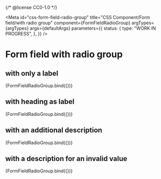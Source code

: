 {/* @license CC0-1.0 */}


<Meta
  id="css-form-field-radio-group"
  title="CSS Component/Form field/with radio group"
  component={FormFieldRadioGroup}
  argTypes={argTypes}
  args={defaultArgs}
  parameters={{
    status: {
      type: "WORK IN PROGRESS",
    },
  }}
/>

# Form field with radio group

## with only a label

<Canvas>
  <Story
    name="label"
    args={{
      ...exampleArgs,
      name: "890a84a6-5088-47df-8f8e-4566d3bd42ad",
      groupLabel: "Choose your option",
      groupId: "115a159b-7527-452d-bcfc-f4770b30d00e",
      options: [
        {
          id: "2185ffaa-0086-43f7-82ef-162d048df198",
          value: "1",
          label: "Option 1",
        },
        {
          id: "c664343d-22d9-417d-a3ca-356e2d0774d5",
          value: "2",
          label: "Option 2",
        },
        {
          id: "36242fff-3a06-48eb-8451-f32ffcd00f7a",
          value: "3",
          label: "Option 3",
        },
      ],
    }}
  >
    {FormFieldRadioGroup.bind({})}
  </Story>
</Canvas>

## with heading as label

<Canvas>
  <Story
    name="Heading as label"
    args={{
      ...exampleArgs,
      name: "2ce3b9f7-5ade-4048-8719-e4b57fc0fd4f",
      groupLabel: "Choose your option",
      groupId: "4adcc33d-1ac3-4e2e-9630-04c09213dbb9",
      headingLevel: 1,
      options: [
        {
          id: "3bce233e-57aa-49b3-bba7-87fa36f3774c",
          value: "1",
          label: "Option 1",
        },
        {
          id: "de55cc3e-ca5b-4487-8295-ee3ca804ed5e",
          value: "2",
          label: "Option 2",
        },
        {
          id: "d3bcfabb-ed87-4185-87b9-65dc63ac5430",
          value: "3",
          label: "Option 3",
        },
      ],
    }}
  >
    {FormFieldRadioGroup.bind({})}
  </Story>
</Canvas>

## with an additional description

<Canvas>
  <Story
    name="description"
    args={{
      ...exampleArgs,
      name: "398a943f-a170-4be4-af6b-c74ed3452bce",
      groupId: "2c0d76a7-0232-45ba-bbf3-6897288253dd",
      groupLabel: "Label",
      groupDescription: "Description",
      options: [
        {
          id: "555a9615-6ad3-453f-a504-14bf71fc3cf9",
          label: "Option 1",
          value: "1",
          description: "The first option is the most popular, but not the best option.",
        },
        {
          id: "37aa1094-9b94-4d56-99af-615adc6bd861",
          checked: true,
          label: "Option 2",
          value: "2",
          description: "The best option!",
        },
        {
          id: "8f4b330a-a554-4545-a616-17578766a534",
          label: "Option 3",
          value: "3",
          description: "The last option.",
        },
      ],
    }}
  >
    {FormFieldRadioGroup.bind({})}
  </Story>
</Canvas>

## with a description for an invalid value

<Canvas>
  <Story
    name="invalid"
    args={{
      ...exampleArgs,
      name: "ddf3c086-5337-4032-8b23-367d9423c7bb",
      groupLabel: "Choose your option",
      groupInvalidDescription: "Bad option!",
      groupId: "9257c2a4-4445-47f5-9847-4c5eb9f3ab9e",
      invalid: true,
      options: [
        {
          id: "2140c911-983d-47bc-ade4-199cf2d09ea8",
          value: "1",
          label: "Option 1",
        },
        {
          id: "d713af44-62e4-41be-8d05-8d7917e9bc66",
          value: "2",
          label: "Option 2",
        },
        {
          id: "17988dcf-d790-4204-a0a4-87f0211d2ac2",
          value: "3",
          label: "Option 3",
        },
      ],
    }}
  >
    {FormFieldRadioGroup.bind({})}
  </Story>
</Canvas>

